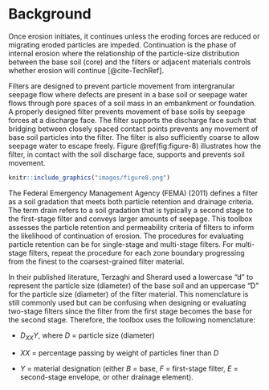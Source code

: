 # Background

Once erosion initiates, it continues unless the eroding forces are reduced or migrating eroded particles are impeded. Continuation is the phase of internal erosion where the relationship of the particle-size distribution between the base soil (core) and the filters or adjacent materials controls whether erosion will continue [@cite-TechRef].

Filters are designed to prevent particle movement from intergranular seepage flow where defects are present in a base soil or seepage water flows through pore spaces of a soil mass in an embankment or foundation. A properly designed filter prevents movement of base soils by seepage forces at a discharge face. The filter supports the discharge face such that bridging between closely spaced contact points prevents any movement of base soil particles into the filter. The filter is also sufficiently coarse to allow seepage water to escape freely. Figure \@ref(fig:figure-8) illustrates how the filter, in contact with the soil discharge face, supports and prevents soil movement.

```r
knitr::include_graphics("images/figure8.png")
```

The Federal Emergency Management Agency (FEMA) (2011) defines a filter as a soil gradation that meets both particle retention and drainage criteria. The term drain refers to a soil gradation that is typically a second stage to the first-stage filter and conveys larger amounts of seepage. This toolbox assesses the particle retention and permeability criteria of filters to inform the likelihood of continuation of erosion. The procedures for evaluating particle retention can be for single-stage and multi-stage filters. For multi-stage filters, repeat the procedure for each zone boundary progressing from the finest to the coarsest-grained filter material.

In their published literature, Terzaghi and Sherard used a lowercase “d” to represent the particle size (diameter) of the base soil and an uppercase “D” for the particle size (diameter) of the filter material. This nomenclature is still commonly used but can be confusing when designing or evaluating two-stage filters since the filter from the first stage becomes the base for the second stage. Therefore, the toolbox uses the following nomenclature:

- *D<sub>XX</sub>Y*, where *D* = particle size (diameter)

- *XX* = percentage passing by weight of particles finer than *D*

- *Y* = material designation (either *B* = base, *F* = first-stage filter, *E* = second-stage envelope, or other drainage element).